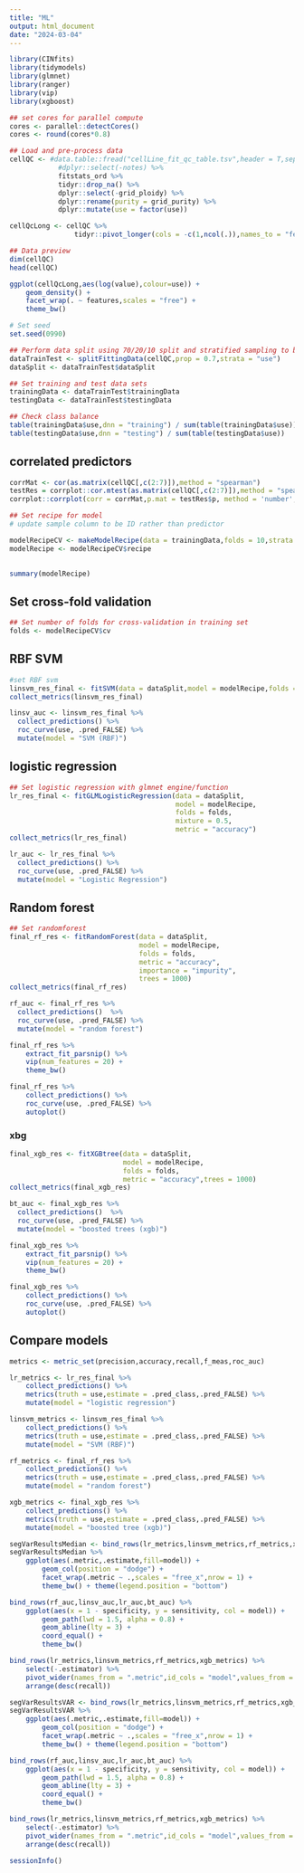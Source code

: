 ```yaml
---
title: "ML"
output: html_document
date: "2024-03-04"
---
```


```r
library(CINfits)
library(tidymodels)
library(glmnet)
library(ranger)
library(vip)
library(xgboost)
```

```r
## set cores for parallel compute
cores <- parallel::detectCores()
cores <- round(cores*0.8)
```

```r
## Load and pre-process data
cellQC <- #data.table::fread("cellLine_fit_qc_table.tsv",header = T,sep = "\t") %>%
            #dplyr::select(-notes) %>%
            fitstats_ord %>%
            tidyr::drop_na() %>%
            dplyr::select(-grid_ploidy) %>%
            dplyr::rename(purity = grid_purity) %>%
            dplyr::mutate(use = factor(use))

cellQcLong <- cellQC %>% 
                tidyr::pivot_longer(cols = -c(1,ncol(.)),names_to = "features")
```

```r
## Data preview
dim(cellQC)
head(cellQC)
```

```r
ggplot(cellQcLong,aes(log(value),colour=use)) +
    geom_density() +
    facet_wrap(. ~ features,scales = "free") +
    theme_bw()
```

```r
# Set seed
set.seed(0990)

## Perform data split using 70/20/10 split and stratified sampling to balance outcome class
dataTrainTest <- splitFittingData(cellQC,prop = 0.7,strata = "use")
dataSplit <- dataTrainTest$dataSplit

## Set training and test data sets
trainingData <- dataTrainTest$trainingData
testingData <- dataTrainTest$testingData
```

```r
## Check class balance
table(trainingData$use,dnn = "training") / sum(table(trainingData$use))
table(testingData$use,dnn = "testing") / sum(table(testingData$use))
```

## correlated predictors

```r
corrMat <- cor(as.matrix(cellQC[,c(2:7)]),method = "spearman")
testRes = corrplot::cor.mtest(as.matrix(cellQC[,c(2:7)]),method = "spearman", conf.level = 0.95)
corrplot::corrplot(corr = corrMat,p.mat = testRes$p, method = 'number',type="upper")
```

```r
## Set recipe for model
# update sample column to be ID rather than predictor

modelRecipeCV <- makeModelRecipe(data = trainingData,folds = 10,strata = "use")
modelRecipe <- modelRecipeCV$recipe

    
summary(modelRecipe)
```

## Set cross-fold validation

```r
## Set number of folds for cross-validation in training set
folds <- modelRecipeCV$cv
```

## RBF SVM

```r
#set RBF svm
linsvm_res_final <- fitSVM(data = dataSplit,model = modelRecipe,folds = folds,metric = "accuracy")
collect_metrics(linsvm_res_final)
```

```r
linsv_auc <- linsvm_res_final %>%
  collect_predictions() %>% 
  roc_curve(use, .pred_FALSE) %>% 
  mutate(model = "SVM (RBF)")
```

## logistic regression

```r
## Set logistic regression with glmnet engine/function
lr_res_final <- fitGLMLogisticRegression(data = dataSplit,
                                         model = modelRecipe,
                                         folds = folds,
                                         mixture = 0.5,
                                         metric = "accuracy")
collect_metrics(lr_res_final)
```

```r
lr_auc <- lr_res_final %>%
  collect_predictions() %>% 
  roc_curve(use, .pred_FALSE) %>% 
  mutate(model = "Logistic Regression")
```

## Random forest

```r
## Set randomforest
final_rf_res <- fitRandomForest(data = dataSplit,
                                model = modelRecipe,
                                folds = folds,
                                metric = "accuracy",
                                importance = "impurity",
                                trees = 1000)
collect_metrics(final_rf_res)
```

```r
rf_auc <- final_rf_res %>%
  collect_predictions()  %>%
  roc_curve(use, .pred_FALSE) %>%
  mutate(model = "random forest")
```

```r
final_rf_res %>%
    extract_fit_parsnip() %>% 
    vip(num_features = 20) +
    theme_bw()

final_rf_res %>% 
    collect_predictions() %>% 
    roc_curve(use, .pred_FALSE) %>% 
    autoplot()
```

### xbg

```r
final_xgb_res <- fitXGBtree(data = dataSplit,
                            model = modelRecipe,
                            folds = folds,
                            metric = "accuracy",trees = 1000)
collect_metrics(final_xgb_res)
```

```r
bt_auc <- final_xgb_res %>%
  collect_predictions()  %>%
  roc_curve(use, .pred_FALSE) %>%
  mutate(model = "boosted trees (xgb)")
```

```r
final_xgb_res %>%
    extract_fit_parsnip() %>% 
    vip(num_features = 20) +
    theme_bw()

final_xgb_res %>% 
    collect_predictions() %>% 
    roc_curve(use, .pred_FALSE) %>% 
    autoplot()
```

## Compare models

```r
metrics <- metric_set(precision,accuracy,recall,f_meas,roc_auc)

lr_metrics <- lr_res_final %>%
    collect_predictions() %>%
    metrics(truth = use,estimate = .pred_class,.pred_FALSE) %>%
    mutate(model = "logistic regression")

linsvm_metrics <- linsvm_res_final %>%
    collect_predictions() %>%
    metrics(truth = use,estimate = .pred_class,.pred_FALSE) %>%
    mutate(model = "SVM (RBF)")

rf_metrics <- final_rf_res %>%
    collect_predictions() %>%
    metrics(truth = use,estimate = .pred_class,.pred_FALSE) %>%
    mutate(model = "random forest")

xgb_metrics <- final_xgb_res %>%
    collect_predictions() %>%
    metrics(truth = use,estimate = .pred_class,.pred_FALSE) %>%
    mutate(model = "boosted tree (xgb)")

```

```r
segVarResultsMedian <- bind_rows(lr_metrics,linsvm_metrics,rf_metrics,xgb_metrics)
segVarResultsMedian %>%
    ggplot(aes(.metric,.estimate,fill=model)) +
        geom_col(position = "dodge") +
        facet_wrap(.metric ~ .,scales = "free_x",nrow = 1) +
        theme_bw() + theme(legend.position = "bottom")

bind_rows(rf_auc,linsv_auc,lr_auc,bt_auc) %>% 
    ggplot(aes(x = 1 - specificity, y = sensitivity, col = model)) + 
        geom_path(lwd = 1.5, alpha = 0.8) +
        geom_abline(lty = 3) + 
        coord_equal() + 
        theme_bw()

bind_rows(lr_metrics,linsvm_metrics,rf_metrics,xgb_metrics) %>%
    select(-.estimator) %>%
    pivot_wider(names_from = ".metric",id_cols = "model",values_from = ".estimate") %>%
    arrange(desc(recall))
```

```r
segVarResultsVAR <- bind_rows(lr_metrics,linsvm_metrics,rf_metrics,xgb_metrics)
segVarResultsVAR %>%
    ggplot(aes(.metric,.estimate,fill=model)) +
        geom_col(position = "dodge") +
        facet_wrap(.metric ~ .,scales = "free_x",nrow = 1) +
        theme_bw() + theme(legend.position = "bottom")

bind_rows(rf_auc,linsv_auc,lr_auc,bt_auc) %>% 
    ggplot(aes(x = 1 - specificity, y = sensitivity, col = model)) + 
        geom_path(lwd = 1.5, alpha = 0.8) +
        geom_abline(lty = 3) + 
        coord_equal() + 
        theme_bw()

bind_rows(lr_metrics,linsvm_metrics,rf_metrics,xgb_metrics) %>%
    select(-.estimator) %>%
    pivot_wider(names_from = ".metric",id_cols = "model",values_from = ".estimate") %>%
    arrange(desc(recall))
```

```r
sessionInfo()
```
